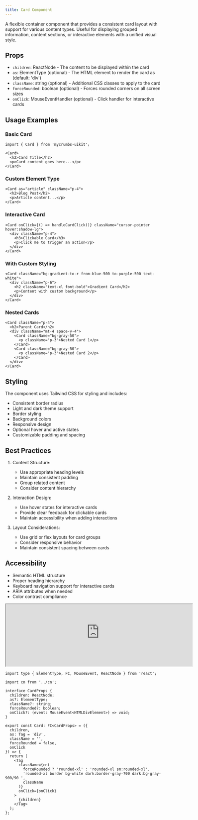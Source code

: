 ```yaml
---
title: Card Component
---
```


A flexible container component that provides a consistent card layout with support for various content types. Useful for displaying grouped information, content sections, or interactive elements with a unified visual style.

## Props

- `children`: ReactNode - The content to be displayed within the card
- `as`: ElementType (optional) - The HTML element to render the card as (default: 'div')
- `className`: string (optional) - Additional CSS classes to apply to the card
- `forceRounded`: boolean (optional) - Forces rounded corners on all screen sizes
- `onClick`: MouseEventHandler (optional) - Click handler for interactive cards

## Usage Examples

### Basic Card
```tsx
import { Card } from 'mycrumbs-uikit';

<Card>
  <h2>Card Title</h2>
  <p>Card content goes here...</p>
</Card>
```

### Custom Element Type
```tsx
<Card as="article" className="p-4">
  <h2>Blog Post</h2>
  <p>Article content...</p>
</Card>
```

### Interactive Card
```tsx
<Card onClick={() => handleCardClick()} className="cursor-pointer hover:shadow-lg">
  <div className="p-4">
    <h3>Clickable Card</h3>
    <p>Click me to trigger an action</p>
  </div>
</Card>
```

### With Custom Styling
```tsx
<Card className="bg-gradient-to-r from-blue-500 to-purple-500 text-white">
  <div className="p-6">
    <h2 className="text-xl font-bold">Gradient Card</h2>
    <p>Content with custom background</p>
  </div>
</Card>
```

### Nested Cards
```tsx
<Card className="p-4">
  <h2>Parent Card</h2>
  <div className="mt-4 space-y-4">
    <Card className="bg-gray-50">
      <p className="p-3">Nested Card 1</p>
    </Card>
    <Card className="bg-gray-50">
      <p className="p-3">Nested Card 2</p>
    </Card>
  </div>
</Card>
```

## Styling

The component uses Tailwind CSS for styling and includes:
- Consistent border radius
- Light and dark theme support
- Border styling
- Background colors
- Responsive design
- Optional hover and active states
- Customizable padding and spacing

## Best Practices

1. Content Structure:
   - Use appropriate heading levels
   - Maintain consistent padding
   - Group related content
   - Consider content hierarchy

2. Interaction Design:
   - Use hover states for interactive cards
   - Provide clear feedback for clickable cards
   - Maintain accessibility when adding interactions

3. Layout Considerations:
   - Use grid or flex layouts for card groups
   - Consider responsive behavior
   - Maintain consistent spacing between cards

## Accessibility

- Semantic HTML structure
- Proper heading hierarchy
- Keyboard navigation support for interactive cards
- ARIA attributes when needed
- Color contrast compliance

<iframe 
  src="https://663a6564311e0ec20c42bab9-xlpxfwvbkd.chromatic.com/iframe.html?args=&id=components-card--default" 
  width="600" 
  height="200"
  className="flex rounded-xl"

></iframe>

```tsx
import type { ElementType, FC, MouseEvent, ReactNode } from 'react';

import cn from '../cn';

interface CardProps {
  children: ReactNode;
  as?: ElementType;
  className?: string;
  forceRounded?: boolean;
  onClick?: (event: MouseEvent<HTMLDivElement>) => void;
}

export const Card: FC<CardProps> = ({
  children,
  as: Tag = 'div',
  className = '',
  forceRounded = false,
  onClick
}) => {
  return (
    <Tag
      className={cn(
        forceRounded ? 'rounded-xl' : 'rounded-xl sm:rounded-xl',
        'rounded-xl border bg-white dark:border-gray-700 dark:bg-gray-900/90 ',
        className
      )}
      onClick={onClick}
    >
      {children}
    </Tag>
  );
};
